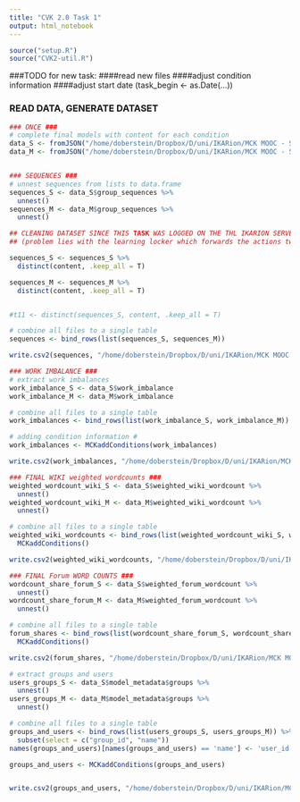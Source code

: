 ```yaml
---
title: "CVK 2.0 Task 1"
output: html_notebook
---
```


```r
source("setup.R")
source("CVK2-util.R")
```

###TODO for new task:
####read new files
####adjust condition information
####adjust start date (task_begin <- as.Date(...))

### READ DATA, GENERATE DATASET
```r
### ONCE ###
# complete final models with content for each condition
data_S <- fromJSON("/home/doberstein/Dropbox/D/uni/IKARion/MCK MOOC - SoSe19/Task 1/Task1_EA1_S_with_content.txt")
data_M <- fromJSON("/home/doberstein/Dropbox/D/uni/IKARion/MCK MOOC - SoSe19/Task 1/Task1_EA1_M_with_content.txt")


### SEQUENCES ###
# unnest sequences from lists to data.frame
sequences_S <- data_S$group_sequences %>%
  unnest()
sequences_M <- data_M$group_sequences %>%
  unnest()

## CLEANING DATASET SINCE THIS TASK WAS LOGGED ON THE THL IKARION SERVER WICH FOR WHATEVER REASON LOGGED SOME ACTIVITIES TWICE ##
## (problem lies with the learning locker which forwards the actions twice)

sequences_S <- sequences_S %>%
  distinct(content, .keep_all = T)

sequences_M <- sequences_M %>%
  distinct(content, .keep_all = T)


#t11 <- distinct(sequences_S, content, .keep_all = T)

# combine all files to a single table
sequences <- bind_rows(list(sequences_S, sequences_M))

write.csv2(sequences, "/home/doberstein/Dropbox/D/uni/IKARion/MCK MOOC - SoSe19/analysis/task1_activities.csv", row.names = F)

### WORK IMBALANCE ###
# extract work imbalances
work_imbalance_S <- data_S$work_imbalance
work_imbalance_M <- data_M$work_imbalance

# combine all files to a single table
work_imbalances <- bind_rows(list(work_imbalance_S, work_imbalance_M))

# adding condition information #
work_imbalances <- MCKaddConditions(work_imbalances)

write.csv2(work_imbalances, "/home/doberstein/Dropbox/D/uni/IKARion/MCK MOOC - SoSe19/analysis/task1_work_imbalances.csv", row.names = F)

### FINAL WIKI weighted wordcounts ###
weighted_wordcount_wiki_S <- data_S$weighted_wiki_wordcount %>%
  unnest()
weighted_wordcount_wiki_M <- data_M$weighted_wiki_wordcount %>%
  unnest()

# combine all files to a single table
weighted_wiki_wordcounts <- bind_rows(list(weighted_wordcount_wiki_S, weighted_wordcount_wiki_M)) %>%
  MCKaddConditions()

write.csv2(weighted_wiki_wordcounts, "/home/doberstein/Dropbox/D/uni/IKARion/MCK MOOC - SoSe19/analysis/task1_weighted_wiki_wordcounts.csv", row.names = F)

### FINAL Forum WORD COUNTS ###
wordcount_share_forum_S <- data_S$weighted_forum_wordcount %>%
  unnest()
wordcount_share_forum_M <- data_M$weighted_forum_wordcount %>%
  unnest()

# combine all files to a single table
forum_shares <- bind_rows(list(wordcount_share_forum_S, wordcount_share_forum_M)) %>%
  MCKaddConditions()

write.csv2(forum_shares, "/home/doberstein/Dropbox/D/uni/IKARion/MCK MOOC - SoSe19/analysis/task1_forum_shares.csv")

# extract groups and users
users_groups_S <- data_S$model_metadata$groups %>%
  unnest()
users_groups_M <- data_M$model_metadata$groups %>%
  unnest()

# combine all files to a single table
groups_and_users <- bind_rows(list(users_groups_S, users_groups_M)) %>%
  subset(select = c("group_id", "name"))
names(groups_and_users)[names(groups_and_users) == 'name'] <- 'user_id'

groups_and_users <- MCKaddConditions(groups_and_users)


write.csv2(groups_and_users, "/home/doberstein/Dropbox/D/uni/IKARion/MCK MOOC - SoSe19/analysis/task1_groups_and_users.csv")
```

